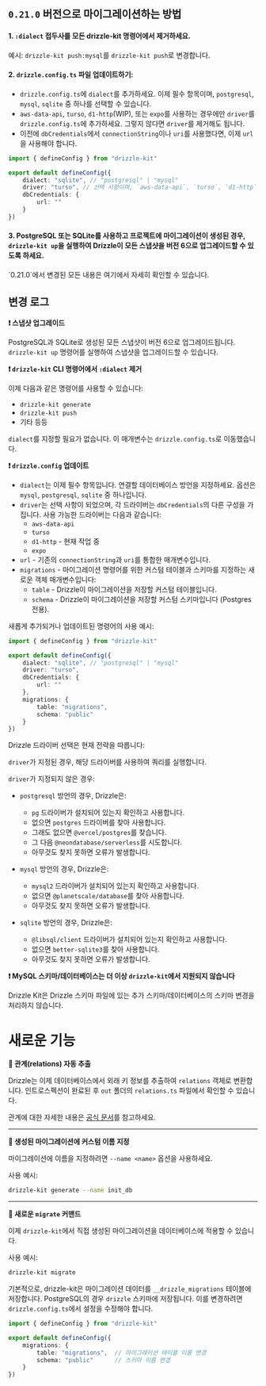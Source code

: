 
## `0.21.0` 버전으로 마이그레이션하는 방법

#### 1. `:dialect` 접두사를 모든 drizzle-kit 명령어에서 제거하세요.

예시: `drizzle-kit push:mysql`를 `drizzle-kit push`로 변경합니다.


#### 2. `drizzle.config.ts` 파일 업데이트하기:

- `drizzle.config.ts`에 `dialect`를 추가하세요. 이제 필수 항목이며, `postgresql`, `mysql`, `sqlite` 중 하나를 선택할 수 있습니다.
- `aws-data-api`, `turso`, `d1-http`(WIP), 또는 `expo`를 사용하는 경우에만 `driver`를 `drizzle.config.ts`에 추가하세요. 그렇지 않다면 `driver`를 제거해도 됩니다.
- 이전에 `dbCredentials`에서 `connectionString`이나 `uri`를 사용했다면, 이제 `url`을 사용해야 합니다.

```ts
import { defineConfig } from "drizzle-kit"

export default defineConfig({
    dialect: "sqlite", // "postgresql" | "mysql"
    driver: "turso", // 선택 사항이며, `aws-data-api`, `turso`, `d1-http`(WIP), 또는 `expo`를 사용할 때만 필요
    dbCredentials: {
        url: ""
    }
})
```


#### 3. PostgreSQL 또는 SQLite를 사용하고 프로젝트에 마이그레이션이 생성된 경우, `drizzle-kit up`을 실행하여 Drizzle이 모든 스냅샷을 버전 6으로 업그레이드할 수 있도록 하세요.

<Callout>
  `0.21.0`에서 변경된 모든 내용은 여기에서 자세히 확인할 수 있습니다.
</Callout>


## 변경 로그

**❗ 스냅샷 업그레이드**

PostgreSQL과 SQLite로 생성된 모든 스냅샷이 버전 6으로 업그레이드됩니다. `drizzle-kit up` 명령어를 실행하여 스냅샷을 업그레이드할 수 있습니다.

**❗ `drizzle-kit` CLI 명령어에서 `:dialect` 제거**

이제 다음과 같은 명령어를 사용할 수 있습니다:

- `drizzle-kit generate`
- `drizzle-kit push`
- 기타 등등

`dialect`를 지정할 필요가 없습니다. 이 매개변수는 `drizzle.config.ts`로 이동했습니다.

**❗ `drizzle.config` 업데이트**

- `dialect`는 이제 필수 항목입니다. 연결할 데이터베이스 방언을 지정하세요. 옵션은 `mysql`, `postgresql`, `sqlite` 중 하나입니다.
- `driver`는 선택 사항이 되었으며, 각 드라이버는 `dbCredentials`의 다른 구성을 가집니다. 사용 가능한 드라이버는 다음과 같습니다:
  - `aws-data-api`
  - `turso`
  - `d1-http` - 현재 작업 중
  - `expo`
- `url` - 기존의 `connectionString`과 `uri`를 통합한 매개변수입니다.
- `migrations` - 마이그레이션 명령어를 위한 커스텀 테이블과 스키마를 지정하는 새로운 객체 매개변수입니다:
  - `table` - Drizzle이 마이그레이션을 저장할 커스텀 테이블입니다.
  - `schema` - Drizzle이 마이그레이션을 저장할 커스텀 스키마입니다 (Postgres 전용).

새롭게 추가되거나 업데이트된 명령어의 사용 예시:
```ts
import { defineConfig } from "drizzle-kit"

export default defineConfig({
    dialect: "sqlite", // "postgresql" | "mysql"
    driver: "turso",
    dbCredentials: {
        url: ""
    },
    migrations: {
        table: "migrations",
        schema: "public"
    }
})
```

Drizzle 드라이버 선택은 현재 전략을 따릅니다:

`driver`가 지정된 경우, 해당 드라이버를 사용하여 쿼리를 실행합니다.

`driver`가 지정되지 않은 경우:

- `postgresql` 방언의 경우, Drizzle은:
  - `pg` 드라이버가 설치되어 있는지 확인하고 사용합니다.
  - 없으면 `postgres` 드라이버를 찾아 사용합니다.
  - 그래도 없으면 `@vercel/postgres`를 찾습니다.
  - 그 다음 `@neondatabase/serverless`를 시도합니다.
  - 아무것도 찾지 못하면 오류가 발생합니다.

- `mysql` 방언의 경우, Drizzle은:
  - `mysql2` 드라이버가 설치되어 있는지 확인하고 사용합니다.
  - 없으면 `@planetscale/database`를 찾아 사용합니다.
  - 아무것도 찾지 못하면 오류가 발생합니다.

- `sqlite` 방언의 경우, Drizzle은:
  - `@libsql/client` 드라이버가 설치되어 있는지 확인하고 사용합니다.
  - 없으면 `better-sqlite3`를 찾아 사용합니다.
  - 아무것도 찾지 못하면 오류가 발생합니다.

**❗ MySQL 스키마/데이터베이스는 더 이상 `drizzle-kit`에서 지원되지 않습니다**

Drizzle Kit은 Drizzle 스키마 파일에 있는 추가 스키마/데이터베이스의 스키마 변경을 처리하지 않습니다.


# 새로운 기능

**🎉 관계(relations) 자동 추출**

Drizzle는 이제 데이터베이스에서 외래 키 정보를 추출하여 `relations` 객체로 변환합니다. 인트로스펙션이 완료된 후 `out` 폴더의 `relations.ts` 파일에서 확인할 수 있습니다.

관계에 대한 자세한 내용은 [공식 문서](/docs/rqb#declaring-relations)를 참고하세요.

---

**🎉 생성된 마이그레이션에 커스텀 이름 지정**

마이그레이션에 이름을 지정하려면 `--name <name>` 옵션을 사용하세요.

사용 예시:
```bash
drizzle-kit generate --name init_db
```

---

**🎉 새로운 `migrate` 커맨드**

이제 `drizzle-kit`에서 직접 생성된 마이그레이션을 데이터베이스에 적용할 수 있습니다.

사용 예시:
```bash
drizzle-kit migrate
```

기본적으로, drizzle-kit은 마이그레이션 데이터를 `__drizzle_migrations` 테이블에 저장합니다. PostgreSQL의 경우 `drizzle` 스키마에 저장됩니다. 이를 변경하려면 `drizzle.config.ts`에서 설정을 수정해야 합니다.

```ts
import { defineConfig } from "drizzle-kit"

export default defineConfig({
    migrations: {
        table: "migrations",  // 마이그레이션 테이블 이름 변경
        schema: "public"      // 스키마 이름 변경
    }
})
```


